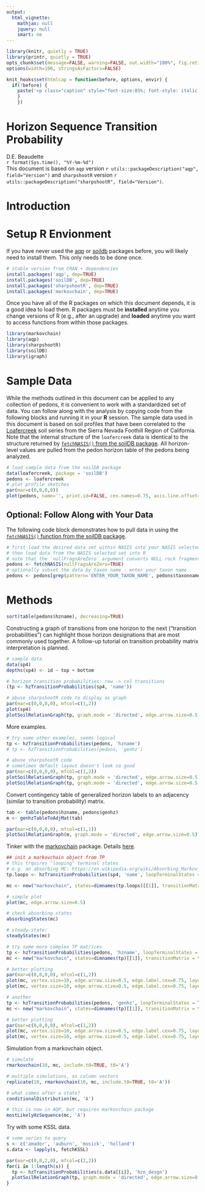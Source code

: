 ```yaml
---
output:
  html_vignette:
    mathjax: null
    jquery: null
    smart: no
---
```


```r
library(knitr, quietly = TRUE)
library(printr, quietly = TRUE)
opts_chunk$set(message=FALSE, warning=FALSE, out.width="100%", fig.retina = 2, fig.align='center', dev='png', dev.args=list(pointsize=10, antialias='cleartype'), tidy=TRUE)
options(width=100, stringsAsFactors=FALSE)

knit_hooks$set(htmlcap = function(before, options, envir) {
  if(!before) {
    paste('<p class="caption" style="font-size:85%; font-style: italic; font-weight: bold;">',options$htmlcap,"</p><hr>",sep="")
    }
    })
```


Horizon Sequence Transition Probability
=======================================
D.E. Beaudette
<br>
`r format(Sys.time(), "%Y-%m-%d")`
<br>
This document is based on `aqp` version `r utils::packageDescription("aqp", field="Version")` and `sharpshootR` version `r utils::packageDescription("sharpshootR", field="Version")`.


# Introduction



# Setup R Envionment
If you have never used the [aqp](http://ncss-tech.github.io/AQP/aqp/aqp-intro.html) or [soildb](http://ncss-tech.github.io/AQP/soilDB/soilDB-Intro.html) packages before, you will likely need to install them. This only needs to be done once. 
```r
# stable version from CRAN + dependencies
install.packages('aqp', dep=TRUE) 
install.packages('soilDB', dep=TRUE)
install.packages('sharpshootR', dep=TRUE)
install.packages('markovchain', dep=TRUE)
```

Once you have all of the R packages on which  this document depends, it is a good idea to load them. R packages must be **installed** anytime you change versions of R (e.g., after an upgrade) and **loaded** anytime you want to access functions from within those packages.

```r
library(markovchain)
library(aqp)
library(sharpshootR)
library(soilDB)
library(igraph)
```

# Sample Data
While the methods outlined in this document can be applied to any collection of pedons, it is convenient to work with a standardized set of data. You can follow along with the analysis by copying code from the following blocks and running it in your **R** session. The sample data used in this document is based on soil profiles that have been correlated to the [Loafercreek](https://soilseries.sc.egov.usda.gov/OSD_Docs/L/LOAFERCREEK.html) soil series from the Sierra Nevada Foothill Region of California. Note that the internal structure of the `loafercreek` data is identical to the structure returned by [`fetchNASIS()` from the soilDB package](http://ncss-tech.github.io/AQP/soilDB/soilDB-Intro.html). All horizon-level values are pulled from the pedon horizon table of the pedons being analyzed.

```r
# load sample data from the soilDB package
data(loafercreek, package = 'soilDB')
pedons <- loafercreek
# plot profile sketches
par(mar=c(0,0,0,0))
plot(pedons, name='', print.id=FALSE, cex.names=0.75, axis.line.offset=-4)
```


## Optional: Follow Along with Your Data
The following code block demonstrates how to pull data in using the [`fetchNASIS()` function from the soilDB package](http://ncss-tech.github.io/AQP/soilDB/soilDB-Intro.html).

```r
# first load the desired data set within NASIS into your NASIS selected set
# then load data from the NASIS selected set into R
# note that the `nullFragsAreZero` argument converts NULL rock fragment class data into 0s
pedons <- fetchNASIS(nullFragsAreZero=TRUE)
# optionally subset the data by taxon name - enter your taxon name
pedons <- pedons[grep(pattern='ENTER_YOUR_TAXON_NAME', pedons$taxonname, ignore.case=TRUE), ]
```

# Methods

```r
sort(table(pedons$hzname), decreasing=TRUE)
```

Constructing a graph of transitions from one horizon to the next ("transition probabilities") can highlight those horizon designations that are most commonly used together. A follow-up tutorial on transition probability matrix interpretation is planned.

```r
# sample data
data(sp4)
depths(sp4) <- id ~ top + bottom

# horizon transition probabilities: row -> col transitions
(tp <- hzTransitionProbabilities(sp4, 'name'))

# abuse sharpshootR code to display as graph
par(mar=c(0,0,0,0), mfcol=c(1,2))
plot(sp4)
plotSoilRelationGraph(tp, graph.mode = 'directed', edge.arrow.size=0.5, edge.scaling.factor=2, vertex.label.cex=0.75, vertex.label.family='sans')
```

More examples.
```r
# try some other examples, seems logical
tp <- hzTransitionProbabilities(pedons, 'hzname')
# tp <- hzTransitionProbabilities(pedons, 'genhz')

# abuse sharpshootR code
# sometimes default layout doesn't look so good
par(mar=c(0,0,0,0), mfcol=c(1,2))
plotSoilRelationGraph(tp, graph.mode = 'directed', edge.arrow.size=0.5)
plotSoilRelationGraph(tp, graph.mode = 'directed', edge.arrow.size=0.5, g.layout = layout_with_lgl)
```

Convert contingency table of generalized horizon labels to an adjacency (similar to transition probability) matrix.
```r
tab <- table(pedons$hzname, pedons$genhz)
m <- genhzTableToAdjMat(tab)

par(mar=c(0,0,0,0), mfcol=c(1,1))
plotSoilRelationGraph(m, graph.mode = 'directed', edge.arrow.size=0.5)
```


Tinker with the [markovchain](https://cran.rstudio.com/web/packages/markovchain/index.html) package. Details [here](https://cran.rstudio.com/web/packages/markovchain/vignettes/an_introduction_to_markovchain_package.pdf).
```r
## init a markovchain object from TP
# this trquires "looping" terminal states
# e.g. an absorbing MC: https://en.wikipedia.org/wiki/Absorbing_Markov_chain
tp.loops <- hzTransitionProbabilities(sp4, 'name', loopTerminalStates = TRUE)

mc <- new("markovchain", states=dimnames(tp.loops)[[1]], transitionMatrix = tp.loops)

# simple plot
plot(mc, edge.arrow.size=0.5)

# check absorbing states
absorbingStates(mc)

# steady-state:
steadyStates(mc)
```

```r
# try some more complex TP matrices
tp <- hzTransitionProbabilities(pedons, 'hzname', loopTerminalStates = TRUE)
mc <- new("markovchain", states=dimnames(tp)[[1]], transitionMatrix = tp)

# better plotting
par(mar=c(0,0,0,0), mfcol=c(1,2))
plot(mc, vertex.size=10, edge.arrow.size=0.5, edge.label.cex=0.75, layout=layout_with_lgl)
plot(mc, vertex.size=10, edge.arrow.size=0.5, edge.label.cex=0.75, layout=layout_as_tree)

# another 
tp <- hzTransitionProbabilities(pedons, 'genhz', loopTerminalStates = TRUE)
mc <- new("markovchain", states=dimnames(tp)[[1]], transitionMatrix = tp)

# better plotting
par(mar=c(0,0,0,0), mfcol=c(1,2))
plot(mc, vertex.size=10, edge.arrow.size=0.5, edge.label.cex=0.75, layout=layout_as_tree)
plot(mc, vertex.size=10, edge.arrow.size=0.5, edge.label.cex=0.75, layout=layout_with_lgl)
```


Simulation from a markovchain object.
```r
# simulate
rmarkovchain(10, mc, include.t0=TRUE, t0='A')

# multiple simulations, as column vectors
replicate(10, rmarkovchain(10, mc, include.t0=TRUE, t0='A'))

# what comes after a state?
conditionalDistribution(mc, 'A')

# this is now in AQP, but requires markovchain package
mostLikelyHzSequence(mc, 'A')
```


Try with some KSSL data.
```r
# some series to query
s <- c('amador', 'auburn', 'musick', 'holland')
s.data <- lapply(s, fetchKSSL)

par(mar=c(0,0,2,0), mfcol=c(2,2))
for(i in 1:length(s)) {
  tp <- hzTransitionProbabilities(s.data[[i]], 'hzn_desgn')
  plotSoilRelationGraph(tp, graph.mode = 'directed', edge.arrow.size=0.3, edge.scaling.factor=2, main=s[i], vertex.label.cex=0.75, vertex.label.family='sans')
}
```

